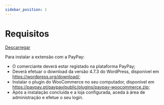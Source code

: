 ```yaml
---
sidebar_position: 1
---
```

# Requisitos

<a href="https://wordpress.org/plugins/paypay-pagamentos-multibanco-e-cartao-de-creditodebito/" target="_blank" className="btn-api btn-api--float-right">Descarregar</a>

Para instalar a extensão com a PayPay:
- O comerciante deverá estar registado na plataforma PayPay;
- Deverá efetuar o download da versão 4.7.3 do WordPress, disponível em
https://wordpress.org/download/;
- Instalar o plugin do WooCommerce no seu computador, disponível em
https://paypay.pt/paypay/public/plugins/paypay-woocommerce.zip;
- Após a instalação concluída e a loja configurada, aceda à área de administração e efetue o seu login.
